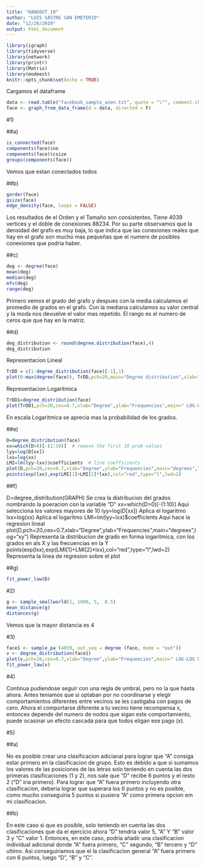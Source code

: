 ```yaml
---
title: "HANDOUT_10"
author: "LUIS SASTRE SAN EMETERIO"
date: "12/20/2019"
output: html_document
---
```

```r
library(igraph)
library(tidyverse)
library(network)
library(printr)
library(Matrix)
library(modeest)
knitr::opts_chunk$set(echo = TRUE)
```

Cargamos el dataframe
```r
data <- read.table("facebook_sample_anon.txt", quote = "\"", comment.char = "")
face <- graph_from_data_frame(d = data, directed = F)
```

#1)

##a)
```r
is_connected(face) 
components(face)$no
components(face)$csize
groups(components(face))
```
Vemos que estan conectados todos

##b)
```r
gorder(face)
gsize(face)
edge_density(face, loops = FALSE)
```
Los resultados de el Orden y el Tamaño son consistentes. Tiene 4039 vertices  y
el doble de conexiones 88234. Por su parte observamos que la densidad del grafo es muy baja, lo que indica que las conexiones reales que hay en el grafo son mucho mas pequeñas que el numero de posibles conexiones que podria haber.

##c)
```r
deg <- degree(face)
mean(deg) 
median(deg) 
mfv(deg) 
range(deg) 
```
 Primero vemos el grado del grafo y despues con la media calculamos el promedio de grados en el grafo. Con la mediana calculamos su valor central y la moda nos devuelve el valor mas repetido.
El rango es el numero de ceros que que hay en la matriz.

##d)
```r
deg_distribution <- round(degree.distribution(face),4)
deg_distribution
```
Representacion Lineal
```r
TrDD = c(1-degree_distribution(face)[-1],1)
plot(0:max(degree(face)), TrDD,pch=20,main="Degree distribution",xlab="Degree",ylab="Probability",type="o")
```

Representacion Logaritmica
```r
TrDD1=degree_distribution(face) 
plot(TrDD1,pch=20,cex=0.7,xlab="Degree",ylab="Frequencies",main=" LOG-LOG Degree distribution",log="xy")
```

En escala Logaritmica se aprecia mas la probabilidad de los grados.

##e)
```r
D=degree_distribution(face) 
xx=which(D>0)[-(1:10)]  # remove the first 10 prob values
lyy=log(D[xx])
lxx=log(xx)
LMI=lm(lyy~lxx)$coefficients  # line coefficients
plot(D,pch=20,cex=0.7,xlab="Degree",ylab="Frequencies",main="degrees",log="xy")
points(exp(lxx),exp(LMI[1]+LMI[2]*lxx),col="red",type="l",lwd=2)
```

##f)

D=degree_distribution(GRAPH)
Se crea la distribucion del grados nombrando la poeracion con la variable "D"
xx=which(D>0)[-(1:10)] 
Aqui selecciona los valores mayores de 10
lyy=log(D[xx])
Aplica el logaritmo
lxx=log(xx)
Aplica el logaritmo
LMI=lm(lyy~lxx)$coefficients 
Aqui hace la regresion lineal
plot(D,pch=20,cex=0.7,xlab="Degree",ylab="Frequencies",main="degrees",log="xy")
Representa la distribucion de grado en forma logaritmica, con los grados en als X y las frecuencias en la Y
points(exp(lxx),exp(LMI[1]+LMI[2]*lxx),col="red",type="l",lwd=2)
Representa la linea de regresion sobre el plot

##g)
```r
fit_power_law(D)
```

#2)
```r
g <- sample_smallworld(1, 1000, 5,  0.5)
mean_distance(g)
distances(g)
```
Vemos que la mayor distancia es 4

#3)
```r
face1 <- sample_pa (4039, out.seq = degree (face, mode = "out"))
v <- degree_distribution(face1)
plot(v,pch=20,cex=0.7,xlab="Degree",ylab="Frequencies",main=" LOG-LOG Degree distribution",log="xy")
fit_power_law(v)
```

#4)

Continua pudiendose seguir con una regla de umbral, pero no la que hasta ahora. Antes teniamos que si optaban por no coordinarse y elegir comportamientos diferentes entre vecinos se les castigaba con pagos de cero. Ahora el comportarse diferente a tu vecino tiene recompensa x, entonces depende del numero de nodos que sigan este comportamiento, puede ocasinar un efecto cascada para que todos 
eligan ese pago (x).

#5)

##a)

No es posible crear una clasificacion adicianal para lograr que "A" consiga estar primero en la clasificacion de grupo. Esto es debido a que si sumamos los valores de las posiciones de las letras solo teniendo en cuenta las dos primeras clasificaciones (1 y 2), nos sale que "D" recibe 6 puntos y el resto 2 ("D" iria primero). Para lograr que "A" fuera primero incluyendo otra clasificacion, deberia lograr que superara los 6 puntos y no es posible, como mucho conseguiria 5 puntos si pusiera  "A" como primera opcion em mi clasificacion.

##b)

En este caso si que es posible, solo teniendo en cuenta las dos clasificaciones
que da el ejercicio ahora "D" tendria valor 5, "A" Y "B" valor 3 y "C" valor 1.
Entonces, en este caso, podria añadir una clasificacion individual adicional donde "A" fuera primero, "C" segundo, "B" tercero y "D" ultimo. Asi conseguiriamos que el la clasificacion general "A" fuera primero con 6 puntos, luego "D", "B" y "C".






